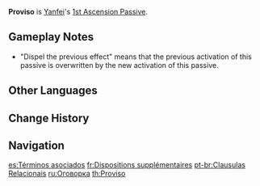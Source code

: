 {{Talent Infobox
|image         = Talent Proviso.png
|character     = Yanfei
|type          = 1st Ascension Passive
|info          = When Yanfei consumes Scarlet Seals by using a [[Seal of Approval|Charged Attack]], each Scarlet Seal will increase Yanfei's {{Color|Pyro DMG Bonus}} by 5%. This effects{{sic}} lasts for 6s. When a Charged Attack is used again during the effect's duration, it will dispel the previous effect.
|utility1      = Charged Attack
|utility2      = Pyro DMG Bonus
}}
'''Proviso''' is [[Yanfei]]'s [[1st Ascension Passive]].

==Gameplay Notes==
* "Dispel the previous effect" means that the previous activation of this passive is overwritten by the new activation of this passive.

==Other Languages==
{{Other Languages
|en      = Proviso
|zhs     = 关联条款
|zhs_rm  = Guānlián Tiáokuǎn
|zht     = 相關條款
|zht_rm  = Guānlián Tiáokuǎn
|zh_tl   = 
|ja      = 関連条約
|ja_rm   = Kanren Jouyaku
|ja_tl   = Relation Treaty
|ko      = 관련 조항
|ko_rm   = Gwanryeon Johang
|ko_tl   = Related Article
|es      = Términos asociados
|es_tl   = Associated Terms
|fr      = Dispositions supplémentaires
|fr_tl   = Additional Provisions
|ru      = Оговорка
|ru_tl   = Proviso
|th      = Proviso
|vi      = Điều Khoản Liên Quan
|vi_tl   = 
|de      = Koppelungsklausel
|de_tl   = Connection Clause
|id      = Proviso
|pt      = Clausulas Relacionais
|pt_tl   = Relational Clauses
|tr      = Sözleşme Şartları
|tr_tl   = 
|it      = Clausola condizionale
|it_tl   = Conditional Clause
}}

==Change History==
{{Change History|1.5}}

==Navigation==
{{Talent Navbox|Yanfei}}

[[es:Términos asociados]]
[[fr:Dispositions supplémentaires]]
[[pt-br:Clausulas Relacionais]]
[[ru:Оговорка]]
[[th:Proviso]]